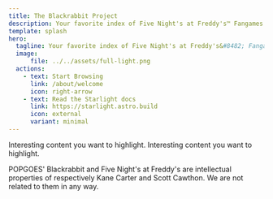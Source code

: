 ```yaml
---
title: The Blackrabbit Project
description: Your favorite index of Five Night's at Freddy's™️ Fangames
template: splash
hero:
  tagline: Your favorite index of Five Night's at Freddy's&#8482; Fangames
  image:
      file: ../../assets/full-light.png
  actions:
    - text: Start Browsing
      link: /about/welcome
      icon: right-arrow
    - text: Read the Starlight docs
      link: https://starlight.astro.build
      icon: external
      variant: minimal
---
```


<CardGrid>
	<Card title="User Friendly Interface" icon="open-book">
    	Interesting content you want to highlight.
  	</Card>
	<Card title="Open Source" icon="open-book">
    	Interesting content you want to highlight.
 	</Card>
</CardGrid>

<CardGrid>
  <LinkCard title="Welcome" href="/about/welcome" />
  <LinkCard title="How to Contribute" href="/contributing/how-to-build" />
  <LinkCard title="About Us" href="/about/about-us" />
  <LinkCard title="Contributing Guidelines" href="/contributing/contribution-guidelines" />
</CardGrid>



<LinkCard
  title="Discord"
  icon="discord"
  href="https://discord.gg/XWvga9sB"
  description="Our official Discord server"
/>

<Aside type="caution">POPGOES' Blackrabbit and Five Night's at Freddy's are intellectual properties of respectively Kane Carter and Scott Cawthon. We are not related to them in any way.</Aside>